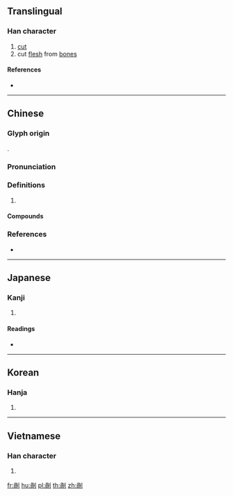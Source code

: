 {{also|剐}}
==Translingual==

===Han character===
{{Han char|rn=18|rad=刀|as=09|sn=11|four=72200|canj=BBLN|ids=⿰咼刂}}

# [[cut]]
# cut [[flesh]] from [[bone]]s

====References====
* {{Han ref|kx=0142.200|dkj=02094|dj=0322.050|hdz=10345.010|uh=526E|ud=21102|bh=D46C|bd=54380}}

----

==Chinese==
{{zh-forms|s=剐}}

===Glyph origin===
{{Han etym}}
{{Han compound|咼|刀|t2=knife|ls=ic}}.

===Pronunciation===
{{zh-pron
|m=guǎ
|c=waa2,gwaa2
|mc=y
|oc=y
|cat=
}}

===Definitions===
{{zh-hanzi}}

# {{rfdef|zh}}

====Compounds====
{{zh-der|凌遲碎剮|剖剮|剮刑|千刀萬剮|萬剮千刀|鈍刀慢剮}}

===References===
* {{R:yue:Hanzi}}

----

==Japanese==

===Kanji===
{{ja-kanji|grade=|rs=刀09}}

# {{defn|lang=ja|sort=刀09}}

====Readings====
* {{ja-readings|on=[[か]] (ka), [[け]] (ke)|kun=[[さく]] (saku)}}

----

==Korean==

===Hanja===
{{ko-hanja|hangeul=과|rv=gwa|mr=kwa}}

# {{defn|lang=ko|sort=刀09}}

----

==Vietnamese==

===Han character===
{{vi-hantu|[[quả]], [[qua]]|rs=刀09}}

# {{defn|vi|sort=刀09}}

[[fr:剮]]
[[hu:剮]]
[[pl:剮]]
[[th:剮]]
[[zh:剮]]